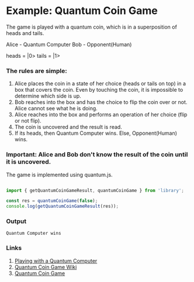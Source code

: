 
# Example: Quantum Coin Game

The game is played with a quantum coin, which is in a superposition of heads and tails.

Alice - Quantum Computer
Bob - Opponent(Human)

heads = |0>
tails = |1>

### The rules are simple:

1. Alice places the coin in a state of her choice (heads or tails on top) in a box that
covers the coin. Even by touching the coin, it is impossible to determine which side
is up.
2. Bob reaches into the box and has the choice to flip the coin over or not. Alice cannot
see what he is doing.
3. Alice reaches into the box and performs an operation of her choice (flip or not flip).
4. The coin is uncovered and the result is read.
5. If its heads, then Quantum Computer wins. Else, Opponent(Human) wins.

### Important: Alice and Bob don't know the result of the coin until it is uncovered.


The game is implemented using quantum.js.

```typescript

import { getQuantumCoinGameResult, quantumCoinGame } from 'library';

const res = quantumCoinGame(false);
console.log(getQuantumCoinGameResult(res));

```

### Output

```
Quantum Computer wins
```

### Links

1. [Playing with a Quantum Computer](https://arxiv.org/pdf/2108.06271)
2. [Quantum Coin Game Wiki](https://en.wikipedia.org/wiki/Quantum_coin_flipping)
3. [Quantum Coin Game](https://github.com/Qiskit/textbook/blob/main/notebooks/ch-demos/coin-game.ipynb)
